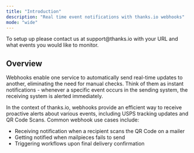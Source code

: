 ```yaml
---
title: "Introduction"
description: "Real time event notifications with thanks.io webhooks"
mode: "wide"
---
```


<Note>
To setup up please contact us at support@thanks.io with your URL and what events you would like to monitor.
</Note>

## Overview

Webhooks enable one service to automatically send real-time updates to another, eliminating the need for manual checks. Think of them as instant notifications - whenever a specific event occurs in the sending system, the receiving system is alerted immediately.

In the context of thanks.io, webhooks provide an efficient way to receive proactive alerts about various events, including USPS tracking updates and QR Code Scans.  Common webhook use cases include:

- Receiving notification when a recipient scans the QR Code on a mailer
- Getting notified when mailpieces fails to send
- Triggering workflows upon final delivery confirmation



